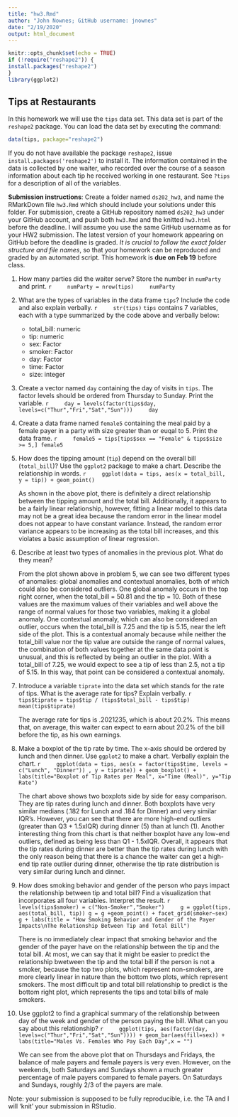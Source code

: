 ```yaml
---
title: "hw3.Rmd"
author: "John Nownes; GitHub username: jnownes"
date: "2/19/2020"
output: html_document
---
```


```r
knitr::opts_chunk$set(echo = TRUE)
if (!require("reshape2")) {
install.packages("reshape2")
}
library(ggplot2)
```

## Tips at Restaurants

In this homework we will use the `tips` data set. This data set is part of the `reshape2` package. You can load the data set by executing the command:
```r
data(tips, package="reshape2")
```
If you do not have available the package `reshape2`, issue `install.packages('reshape2')` to install it. The information contained in the data is collected by one waiter, who recorded over the course of a season information about each tip he received working in one restaurant. See `?tips` for a description of all of the variables. 

**Submission instructions**: Create a folder named `ds202_hw3`, and name the RMarkDown file `hw3.Rmd`  which should include your solutions under this folder. For submission, create a GitHub repository named `ds202_hw3` under your GitHub account, and push both `hw3.Rmd` and the knitted `hw3.html` before the deadline. I will assume you use the same GitHub username as for your HW2 submission. The latest version of your homework appearing on GitHub before the deadline is graded. *It is crucial to follow the exact folder structure and file names*, so that your homework can be reproduced and graded by an automated script. This homework is **due on Feb 19** before class.

1. How many parties did the waiter serve? Store the number in `numParty` and print.
    ``` r
    numParty = nrow(tips)
    numParty
    ```
    
1. What are the types of variables in the data frame `tips`? Include the code and also explain verbally.
    ```r
    str(tips)
    ```
    `tips` contains 7 variables, each with a type summarized by the code above and verbally below:
    * total_bill: numeric
    * tip: numeric
    * sex: Factor
    * smoker: Factor
    * day: Factor
    * time: Factor
    * size: integer
    
1. Create a vector named `day` containing the day of visits in `tips`. The factor levels should be ordered from Thursday to Sunday. Print the variable.
    ``` r
    day = levels(factor(tips$day, levels=c("Thur","Fri","Sat","Sun")))
    day
    ```
    
1. Create a data frame named `female5` containing the meal paid by a female payer in a party with size greater than or euqal to 5. Print the data frame.
    ```r
    female5 = tips[tips$sex == "Female" & tips$size >= 5,]
female5
    ```
    
1. How does the tipping amount (`tip`) depend on the overall bill (`total_bill`)? Use the `ggplot2` package to make a chart. Describe the relationship in words.
    ```r
    ggplot(data = tips, aes(x = total_bill, y = tip)) + geom_point()
    ```
    
    As shown in the above plot, there is definitely a direct relationship between the tipping amount and the total bill. Additionally, it appears to be a fairly linear relationship, however, fitting a linear model to this data may not be a great idea because the random error in the linear model does not appear to have constant variance. Instead, the random error variance appears to be increasing as the total bill increases, and this violates a basic assumption of linear regression.
    
1. Describe at least two types of anomalies in the previous plot. What do they mean?

    From the plot shown above in problem 5, we can see two different types of anomalies: global anomalies and contextual anomalies, both of which could also be considered outliers. One global anomaly occurs in the top right corner, when the total_bill = 50.81 and the tip = 10. Both of these values are the maximum values of their variables and well above the range of normal values for those two variables, making it a global anomaly. One contextual anomaly, which can also be considered an outlier, occurs when the total_bill is 7.25 and the tip is 5.15, near the left side of the plot. This is a contextual anomaly because while neither the total_bill value nor the tip value are outside the range of normal values, the combination of both values together at the same data point is unusual, and this is reflected by being an outlier in the plot. With a total_bill of 7.25, we would expect to see a tip of less than 2.5, not a tip of 5.15. In this way, that point can be considered a contextual anomaly.
    
1. Introduce a variable `tiprate` into the data set which stands for the rate of tips. What is the average rate for tips? Explain verbally.
    ```r
    tips$tiprate = tips$tip / (tips$total_bill - tips$tip)
mean(tips$tiprate)
    ```
   
    The average rate for tips is .2021235, which is about 20.2%. This means that, on average, this waiter can expect to earn about 20.2% of the bill before the tip, as his own earnings.
    
1. Make a boxplot of the tip rate by time. The x-axis should be ordered by lunch and then dinner. Use `ggplot2` to make a chart. Verbally explain the chart.
    ```r
    ggplot(data = tips, aes(x = factor(tips$time, levels = c("Lunch", "Dinner")) , y = tiprate)) + geom_boxplot() + labs(title="Boxplot of Tip Rates per Meal", x="Time (Meal)", y="Tip Rate")
    ```
    
    The chart above shows two boxplots side by side for easy comparison. They are tip rates during lunch and dinner. Both boxplots have very similar medians (.182 for Lunch and .184 for Dinner) and very similar IQR's. However, you can see that there are more high-end outliers (greater than Q3 + 1.5xIQR) during dinner (5) than at lunch (1). Another interesting thing from this chart is that neither boxplot have any low-end outliers, defined as being less than Q1 - 1.5xIQR. Overall, it appears that the tip rates during dinner are better than the tip rates during lunch with the only reason being that there is a chance the waiter can get a high-end tip rate outlier during dinner, otherwise the tip rate distribution is very similar during lunch and dinner.
    
1. How does smoking behavior and gender of the person who pays impact the relationship between tip and total bill? Find a visualization that incorporates all four variables. Interpret the result.
    ```r
    levels(tips$smoker) = c("Non-Smoker","Smoker")
    g = ggplot(tips, aes(total_bill, tip))
g = g +geom_point() + facet_grid(smoker~sex)
g + labs(title = "How Smoking Behavior and Gender of the Payer Impacts\nThe Relationship Between Tip and Total Bill")
    ```
    
    There is no immediately clear impact that smoking behavior and the gender of the payer have on  the relationship between the tip and the total bill. At most, we can say that it might be easier to predict the relationship bwetween the tip and the total bill if the person is not a smoker, because the top two plots, which represent non-smokers, are more clearly linear in nature than the bottom two plots, which represent smokers. The most difficult tip and total bill relationship to predict is the bottom right plot, which represents the tips and total bills of male smokers.
    
1. Use ggplot2 to find a graphical summary of the relationship between day of the week and gender of the person paying the bill. What can you say about this relationship?
    ```r
    ggplot(tips, aes(factor(day, levels=c("Thur","Fri","Sat","Sun")))) + geom_bar(aes(fill=sex)) + labs(title="Males Vs. Females Who Pay Each Day",x = "")
    ```

    We can see from the above plot that on Thursdays and Fridays, the balance of male payers and female payers is very even. However, on the weekends, both Saturdays and Sundays shown a much greater percentage of male payers compared to female payers. On Saturdays and Sundays, roughly 2/3 of the payers are male.
    
Note: your submission is supposed to be fully reproducible, i.e. the TA and I will 'knit' your submission in RStudio. 
